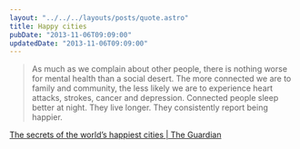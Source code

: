 ```yaml
---
layout: "../../../layouts/posts/quote.astro"
title: Happy cities
pubDate: "2013-11-06T09:09:00"
updatedDate: "2013-11-06T09:09:00"
---
```


> As much as we complain about other people, there is nothing worse for mental health than a social desert. The more connected we are to family and community, the less likely we are to experience heart attacks, strokes, cancer and depression. Connected people sleep better at night. They live longer. They consistently report being happier.

[The secrets of the world’s happiest cities | The Guardian](http://www.theguardian.com/society/2013/nov/01/secrets-worlds-happiest-cities-commute-property-prices)
